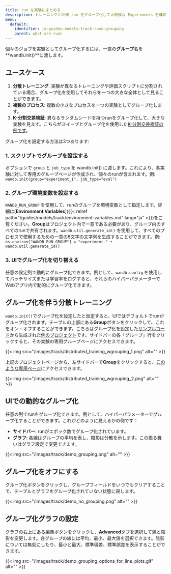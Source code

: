 ```yaml
---
title: run を実験にまとめる
description: トレーニングと評価 run をグループ化して大規模な Experiments を構成する
menu:
  default:
    identifier: ja-guides-models-track-runs-grouping
    parent: what-are-runs
---
```


個々のジョブを実験としてグループ化するには、一意の**グループ**名を**wandb.init()**に渡します。

## ユースケース

1. **分散トレーニング**: 実験が異なるトレーニングや評価スクリプトに分割されている場合、グループ化を使用してそれらを一つの大きな全体として見ることができます。
2. **複数のプロセス**: 複数の小さなプロセスを一つの実験としてグループ化します。
3. **K-分割交差検証**: 異なるランダムシードを持つrunをグループ化して、大きな実験を見ます。こちらがスイープとグループ化を使用した[K-分割交差検証の例です](https://github.com/wandb/examples/tree/master/examples/wandb-sweeps/sweeps-cross-validation)。

グループ化を設定する方法は3つあります:

### 1. スクリプトでグループを設定する

オプションで `group` と `job_type` を wandb.init() に渡します。これにより、各実験に対して専用のグループページが作成され、個々のrunが含まれます。例: `wandb.init(group="experiment_1", job_type="eval")`

### 2. グループ環境変数を設定する

`WANDB_RUN_GROUP` を使用して、runのグループを環境変数として指定します。詳細は[**Environment Variables**]({{< relref path="/guides/models/track/environment-variables.md" lang="ja" >}})をご覧ください。**Group**はプロジェクト内で一意である必要があり、グループ内のすべてのrunで共有されます。`wandb.util.generate_id()` を使用して、すべてのプロセスで使用するための一意の8文字の文字列を生成することができます。例: `os.environ["WANDB_RUN_GROUP"] = "experiment-" + wandb.util.generate_id()`

### 3. UIでグループ化を切り替える

任意の設定列で動的にグループ化できます。例として、`wandb.config` を使用してバッチサイズまたは学習率をログすると、それらのハイパーパラメーターでWebアプリ内で動的にグループ化できます。

## グループ化を伴う分散トレーニング

`wandb.init()`でグループ化を設定したと仮定すると、UIではデフォルトでrunがグループ化されます。テーブルの上部にある**Group**ボタンをクリックして、これをオン・オフすることができます。こちらはグループ化を設定した[サンプルコード](http://wandb.me/grouping)から生成された[例のプロジェクト](https://wandb.ai/carey/group-demo?workspace=user-carey)です。サイドバーの各「グループ」行をクリックすると、その実験の専用グループページにアクセスできます。

{{< img src="/images/track/distributed_training_wgrouping_1.png" alt="" >}}

上記のプロジェクトページから、左サイドバーで**Group**をクリックすると、[このような専用ページ](https://wandb.ai/carey/group-demo/groups/exp_5?workspace=user-carey)にアクセスできます。

{{< img src="/images/track/distributed_training_wgrouping_2.png" alt="" >}}

## UIでの動的なグループ化

任意の列でrunをグループ化できます。例として、ハイパーパラメーターでグループ化することができます。これがどのように見えるかの例です：

* **サイドバー**: runがエポック数でグループ化されています。
* **グラフ**: 各線はグループの平均を表し、陰影は分散を示します。この振る舞いはグラフ設定で変更できます。

{{< img src="/images/track/demo_grouping.png" alt="" >}}

## グループ化をオフにする

グループ化ボタンをクリックし、グループフィールドをいつでもクリアすることで、テーブルとグラフをグループ化されていない状態に戻します。

{{< img src="/images/track/demo_no_grouping.png" alt="" >}}

## グループ化グラフの設定

グラフの右上にある編集ボタンをクリックし、**Advanced**タブを選択して線と陰影を変更します。各グループの線には平均、最小、最大値を選択できます。陰影については無効にしたり、最小と最大、標準偏差、標準誤差を表示することができます。

{{< img src="/images/track/demo_grouping_options_for_line_plots.gif" alt="" >}}